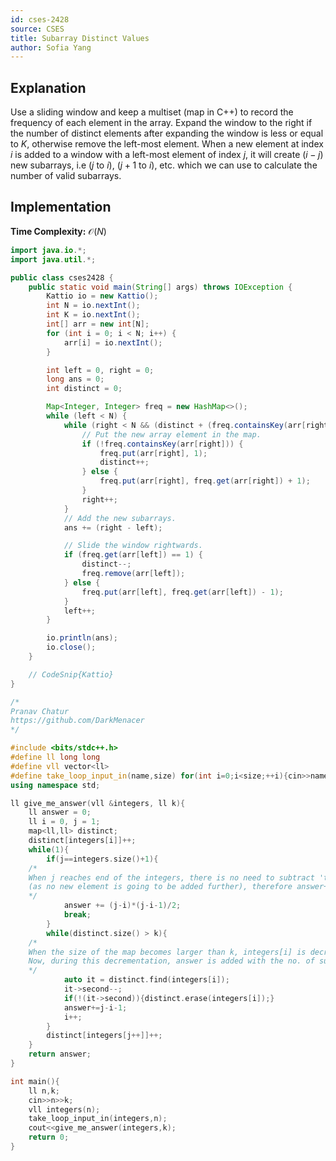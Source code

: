 ```yaml
---
id: cses-2428
source: CSES
title: Subarray Distinct Values
author: Sofia Yang
---
```


## Explanation

Use a sliding window and keep a multiset (map in C++) to record the frequency of each element in the array.
Expand the window to the right if the number of distinct elements after expanding the window is less or equal to $K$,
otherwise remove the left-most element.
When a new element at index $i$ is added to a window with a left-most element of index $j$,
it will create ($i - j$) new subarrays, i.e ($j$ to $i$), ($j + 1$ to $i$), etc. which we can use to calculate the number of valid subarrays.

## Implementation

**Time Complexity:** $\mathcal{O}(N)$

<LanguageSection>

<JavaSection>

``` java
import java.io.*;
import java.util.*;

public class cses2428 {
	public static void main(String[] args) throws IOException {
		Kattio io = new Kattio();
		int N = io.nextInt();
		int K = io.nextInt();
		int[] arr = new int[N];
		for (int i = 0; i < N; i++) {
			arr[i] = io.nextInt();
		}

		int left = 0, right = 0;
		long ans = 0;
		int distinct = 0;

		Map<Integer, Integer> freq = new HashMap<>();
		while (left < N) {
			while (right < N && (distinct + (freq.containsKey(arr[right]) ? 0 : 1) <= K)) {
				// Put the new array element in the map.
				if (!freq.containsKey(arr[right])) {
					freq.put(arr[right], 1);
					distinct++;
				} else {
					freq.put(arr[right], freq.get(arr[right]) + 1);
				}
				right++;
			}
			// Add the new subarrays.
			ans += (right - left);

			// Slide the window rightwards.
			if (freq.get(arr[left]) == 1) {
				distinct--;
				freq.remove(arr[left]);
			} else {
				freq.put(arr[left], freq.get(arr[left]) - 1);
			}
			left++;
		}

		io.println(ans);
		io.close();
	}

	// CodeSnip{Kattio}
}
```

</JavaSection>

<CPPSection>

```cpp
/*
Pranav Chatur
https://github.com/DarkMenacer
*/

#include <bits/stdc++.h>
#define ll long long
#define vll vector<ll>
#define take_loop_input_in(name,size) for(int i=0;i<size;++i){cin>>name[i];}
using namespace std;

ll give_me_answer(vll &integers, ll k){
    ll answer = 0;
    ll i = 0, j = 1;
    map<ll,ll> distinct;
    distinct[integers[i]]++;
    while(1){
        if(j==integers.size()+1){
	/*
	When j reaches end of the integers, there is no need to subtract 'total subarrays from i+1 to j',
	(as no new element is going to be added further), therefore answer+= (j-i)*(j-i-1)/2
	*/
            answer += (j-i)*(j-i-1)/2;
            break;
        }
        while(distinct.size() > k){
	/*
	When the size of the map becomes larger than k, integers[i] is decremented (and removed if 0 occurences), till map.size() <= k.
	Now, during this decrementation, answer is added with the no. of subarrays starting strictly from the 'i'th index only.
	*/
            auto it = distinct.find(integers[i]);
            it->second--;
            if(!(it->second)){distinct.erase(integers[i]);}
            answer+=j-i-1;
            i++;
        }
        distinct[integers[j++]]++;
    }
    return answer;
}

int main(){
    ll n,k;
    cin>>n>>k;
    vll integers(n);
    take_loop_input_in(integers,n);
    cout<<give_me_answer(integers,k);
    return 0;
}
```

</CPPSection>

</LanguageSection>
